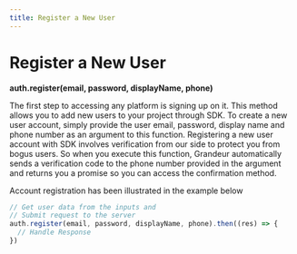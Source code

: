 ```yaml
---
title: Register a New User 
---
```

# Register a New User


****auth.register(email, password, displayName, phone)****

The first step to accessing any platform is signing up on it. This method allows you to add new users to your project through SDK. To create a new user account, simply provide the user email, password, display name and phone number as an argument to this function. Registering a new user account with SDK involves verification from our side to protect you from bogus users. So when you execute this function, Grandeur automatically sends a verification code to the phone number provided in the argument and returns you a promise so you can access the confirmation method.

Account registration has been illustrated in the example below


```js
// Get user data from the inputs and
// Submit request to the server
auth.register(email, password, displayName, phone).then((res) => {
  // Handle Response
})
```

